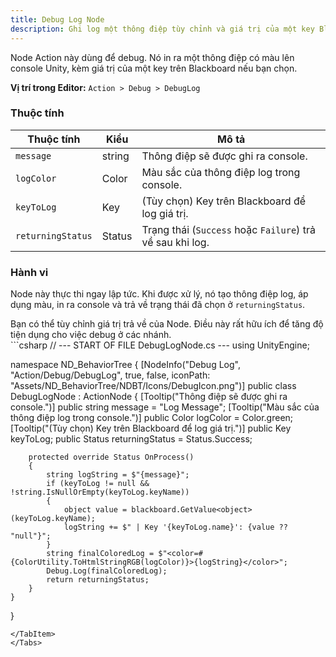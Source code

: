 ```yaml
---
title: Debug Log Node
description: Ghi log một thông điệp tùy chỉnh và giá trị của một key Blackboard (nếu có) lên console Unity.
---
```


Node Action này dùng để debug. Nó in ra một thông điệp có màu lên console Unity, kèm giá trị của một key trên Blackboard nếu bạn chọn.

**Vị trí trong Editor:** `Action > Debug > DebugLog`

### Thuộc tính

| Thuộc tính         | Kiểu   | Mô tả                                                        |
| ------------------ | ------ | ------------------------------------------------------------ |
| `message`          | string | Thông điệp sẽ được ghi ra console.                           |
| `logColor`         | Color  | Màu sắc của thông điệp log trong console.                    |
| `keyToLog`         | Key    | (Tùy chọn) Key trên Blackboard để log giá trị.               |
| `returningStatus`  | Status | Trạng thái (`Success` hoặc `Failure`) trả về sau khi log.    |

### Hành vi

Node này thực thi ngay lập tức. Khi được xử lý, nó tạo thông điệp log, áp dụng màu, in ra console và trả về trạng thái đã chọn ở `returningStatus`.

<Aside type="note">
Bạn có thể tùy chỉnh giá trị trả về của Node. Điều này rất hữu ích để tăng độ tiện dụng cho việc debug ở các nhánh. 
</Aside>

<Tabs>
<TabItem label="C# Code">
```csharp
// --- START OF FILE DebugLogNode.cs ---
using UnityEngine;

namespace ND_BehaviorTree
{
    [NodeInfo("Debug Log", "Action/Debug/DebugLog", true, false, iconPath: "Assets/ND_BehaviorTree/NDBT/Icons/DebugIcon.png")]
    public class DebugLogNode : ActionNode
    {
        [Tooltip("Thông điệp sẽ được ghi ra console.")]
        public string message = "Log Message";
        [Tooltip("Màu sắc của thông điệp log trong console.")]
        public Color logColor = Color.green;
        [Tooltip("(Tùy chọn) Key trên Blackboard để log giá trị.")]
        public Key keyToLog;
        public Status returningStatus = Status.Success;

        protected override Status OnProcess()
        {
            string logString = $"{message}";
            if (keyToLog != null && !string.IsNullOrEmpty(keyToLog.keyName))
            {
                object value = blackboard.GetValue<object>(keyToLog.keyName);
                logString += $" | Key '{keyToLog.name}': {value ?? "null"}";
            }
            string finalColoredLog = $"<color=#{ColorUtility.ToHtmlStringRGB(logColor)}>{logString}</color>";
            Debug.Log(finalColoredLog);
            return returningStatus;
        }
    }
}
```
</TabItem>
</Tabs>